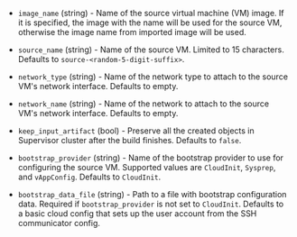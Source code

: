 <!-- Code generated from the comments of the CreateSourceConfig struct in builder/vsphere/supervisor/step_create_source.go; DO NOT EDIT MANUALLY -->

- `image_name` (string) - Name of the source virtual machine (VM) image. If it is specified, the image with the name will be used for the
  source VM, otherwise the image name from imported image will be used.

- `source_name` (string) - Name of the source VM. Limited to 15 characters. Defaults to `source-<random-5-digit-suffix>`.

- `network_type` (string) - Name of the network type to attach to the source VM's network interface. Defaults to empty.

- `network_name` (string) - Name of the network to attach to the source VM's network interface. Defaults to empty.

- `keep_input_artifact` (bool) - Preserve all the created objects in Supervisor cluster after the build finishes. Defaults to `false`.

- `bootstrap_provider` (string) - Name of the bootstrap provider to use for configuring the source VM.
  Supported values are `CloudInit`, `Sysprep`, and `vAppConfig`. Defaults to `CloudInit`.

- `bootstrap_data_file` (string) - Path to a file with bootstrap configuration data. Required if `bootstrap_provider` is not set to `CloudInit`.
  Defaults to a basic cloud config that sets up the user account from the SSH communicator config.

<!-- End of code generated from the comments of the CreateSourceConfig struct in builder/vsphere/supervisor/step_create_source.go; -->
